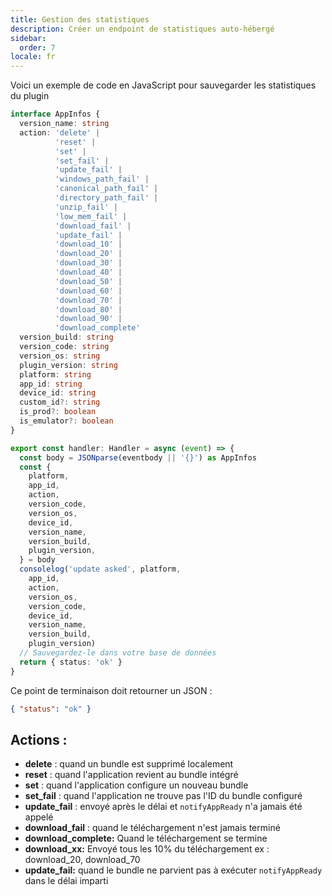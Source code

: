 ```yaml
---
title: Gestion des statistiques
description: Créer un endpoint de statistiques auto-hébergé
sidebar:
  order: 7
locale: fr
---
```


Voici un exemple de code en JavaScript pour sauvegarder les statistiques du plugin

```typescript
interface AppInfos {
  version_name: string
  action: 'delete' |
          'reset' |
          'set' |
          'set_fail' |
          'update_fail' |
          'windows_path_fail' |
          'canonical_path_fail' |
          'directory_path_fail' |
          'unzip_fail' |
          'low_mem_fail' |
          'download_fail' |
          'update_fail' |
          'download_10' |
          'download_20' |
          'download_30' |
          'download_40' |
          'download_50' |
          'download_60' |
          'download_70' |
          'download_80' |
          'download_90' |
          'download_complete'
  version_build: string
  version_code: string
  version_os: string
  plugin_version: string
  platform: string
  app_id: string
  device_id: string
  custom_id?: string
  is_prod?: boolean
  is_emulator?: boolean
}

export const handler: Handler = async (event) => {
  const body = JSONparse(eventbody || '{}') as AppInfos
  const {
    platform,
    app_id,
    action,
    version_code,
    version_os,
    device_id,
    version_name,
    version_build,
    plugin_version,
  } = body
  consolelog('update asked', platform,
    app_id,
    action,
    version_os,
    version_code,
    device_id,
    version_name,
    version_build,
    plugin_version)
  // Sauvegardez-le dans votre base de données
  return { status: 'ok' }
}
```

Ce point de terminaison doit retourner un JSON :

```json
{ "status": "ok" }
```

## Actions :

* **delete** : quand un bundle est supprimé localement
* **reset** : quand l'application revient au bundle intégré
* **set** : quand l'application configure un nouveau bundle
* **set\_fail** : quand l'application ne trouve pas l'ID du bundle configuré
* **update\_fail** : envoyé après le délai et `notifyAppReady` n'a jamais été appelé
* **download\_fail** : quand le téléchargement n'est jamais terminé
* **download\_complete:** Quand le téléchargement se termine
* **download\_xx:** Envoyé tous les 10% du téléchargement ex : download\_20, download\_70
* **update\_fail:** quand le bundle ne parvient pas à exécuter `notifyAppReady` dans le délai imparti